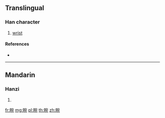 {{character info/new}}
==Translingual==

===Han character===
{{Han char|rn=109|rad=目|as=08|sn=13|four=63012|canj=BUJNU}}

# [[wrist]]

====References====
* {{Han ref|kx=0809.280|dkj=23418|dj=1224.380|hdz=42499.110|uh=7755|ud=30549|bh=DED8|bd=57048}}

----

==Mandarin==

===Hanzi===
{{cmn-hanzi|pin=[[wān]] ([[wan1]]), [[wǎn]] ([[wan3]])|wg=wan<sup>1</sup>, wan<sup>3</sup>}}

# {{defn|lang=cmn|sort=目08}}

[[fr:睕]]
[[mg:睕]]
[[pl:睕]]
[[th:睕]]
[[zh:睕]]